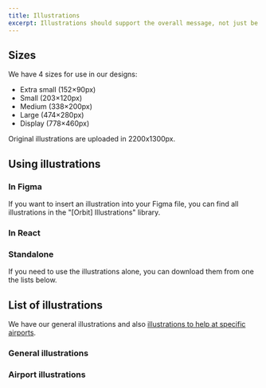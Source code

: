 ```yaml
---
title: Illustrations
excerpt: Illustrations should support the overall message, not just be visual ornaments.
---
```


## Sizes

We have 4 sizes for use in our designs:

- Extra small (152×90px)
- Small (203×120px)
- Medium (338×200px)
- Large (474×280px)
- Display (778×460px)

Original illustrations are uploaded in 2200x1300px.

## Using illustrations

### In Figma

If you want to insert an illustration into your Figma file,
you can find all illustrations in the "[Orbit] Illustrations" library.

### In React

<FancyLink title="React implementation" href="/components/illustration/react" icon="react" />

### Standalone

If you need to use the illustrations alone,
you can download them from one the lists below.

## List of illustrations

We have our general illustrations
and also [illustrations to help at specific airports](#airport-illustrations).

### General illustrations

<IllustrationsList illustrations="general" />

### Airport illustrations

<IllustrationsList illustrations="airport" />
